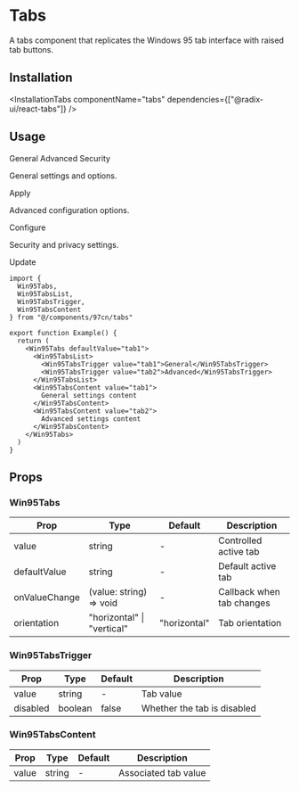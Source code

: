
# Tabs

A tabs component that replicates the Windows 95 tab interface with raised tab buttons.

## Installation

<InstallationTabs 
  componentName="tabs" 
  dependencies={["@radix-ui/react-tabs"]}
/>

## Usage

<AutoPreview>
  <Win95Tabs defaultValue="tab1" className="w-80">
    <Win95TabsList>
      <Win95TabsTrigger value="tab1">General</Win95TabsTrigger>
      <Win95TabsTrigger value="tab2">Advanced</Win95TabsTrigger>
      <Win95TabsTrigger value="tab3">Security</Win95TabsTrigger>
    </Win95TabsList>
    <Win95TabsContent value="tab1" className="p-4">
      <p className="text-xs text-win95-black mb-2">General settings and options.</p>
      <Win95Button size="sm">Apply</Win95Button>
    </Win95TabsContent>
    <Win95TabsContent value="tab2" className="p-4">
      <p className="text-xs text-win95-black mb-2">Advanced configuration options.</p>
      <Win95Button size="sm">Configure</Win95Button>
    </Win95TabsContent>
    <Win95TabsContent value="tab3" className="p-4">
      <p className="text-xs text-win95-black mb-2">Security and privacy settings.</p>
      <Win95Button size="sm">Update</Win95Button>
    </Win95TabsContent>
  </Win95Tabs>
</AutoPreview>

```tsx
import { 
  Win95Tabs, 
  Win95TabsList, 
  Win95TabsTrigger, 
  Win95TabsContent 
} from "@/components/97cn/tabs"

export function Example() {
  return (
    <Win95Tabs defaultValue="tab1">
      <Win95TabsList>
        <Win95TabsTrigger value="tab1">General</Win95TabsTrigger>
        <Win95TabsTrigger value="tab2">Advanced</Win95TabsTrigger>
      </Win95TabsList>
      <Win95TabsContent value="tab1">
        General settings content
      </Win95TabsContent>
      <Win95TabsContent value="tab2">
        Advanced settings content
      </Win95TabsContent>
    </Win95Tabs>
  )
}
```


## Props

### Win95Tabs

| Prop | Type | Default | Description |
|------|------|---------|-------------|
| value | string | - | Controlled active tab |
| defaultValue | string | - | Default active tab |
| onValueChange | (value: string) => void | - | Callback when tab changes |
| orientation | "horizontal" \| "vertical" | "horizontal" | Tab orientation |

### Win95TabsTrigger

| Prop | Type | Default | Description |
|------|------|---------|-------------|
| value | string | - | Tab value |
| disabled | boolean | false | Whether the tab is disabled |

### Win95TabsContent

| Prop | Type | Default | Description |
|------|------|---------|-------------|
| value | string | - | Associated tab value |